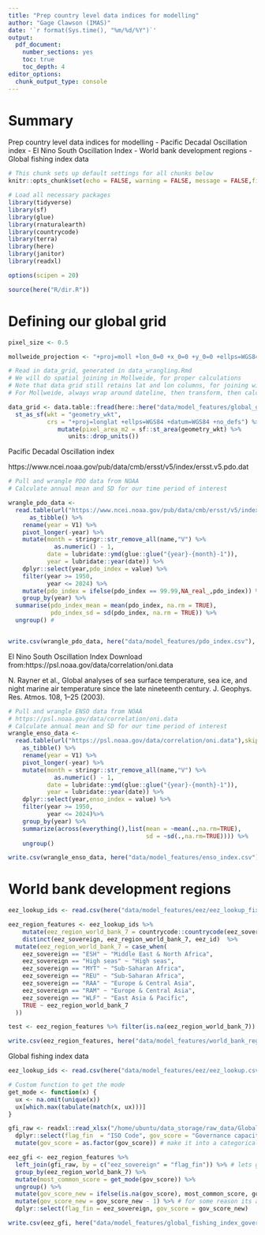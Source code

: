 ```yaml
---
title: "Prep country level data indices for modelling"
author: "Gage Clawson (IMAS)"
date: '`r format(Sys.time(), "%m/%d/%Y")`'
output: 
  pdf_document: 
    number_sections: yes
    toc: true
    toc_depth: 4
editor_options: 
  chunk_output_type: console
---
```


# Summary

Prep country level data indices for modelling
 - Pacific Decadal Oscillation index 
 - El Nino South Oscillation Index
 - World bank development regions
 - Global fishing index data 
 
```r
# This chunk sets up default settings for all chunks below
knitr::opts_chunk$set(echo = FALSE, warning = FALSE, message = FALSE,fig.width = 7.5,fig.height = 5,dev = 'png',dpi=300)
```

```r
# Load all necessary packages
library(tidyverse)
library(sf)
library(glue)
library(rnaturalearth)
library(countrycode)
library(terra)
library(here)
library(janitor)
library(readxl)

options(scipen = 20)

source(here("R/dir.R"))

```

# Defining our global grid

```r
pixel_size <- 0.5

mollweide_projection <- "+proj=moll +lon_0=0 +x_0=0 +y_0=0 +ellps=WGS84 +units=m +no_defs"

# Read in data_grid, generated in data_wrangling.Rmd
# We will do spatial joining in Mollweide, for proper calculations
# Note that data grid still retains lat and lon columns, for joining with non-spatial tibbles
# For Mollweide, always wrap around dateline, then transform, then calculate areas at end

data_grid <- data.table::fread(here::here("data/model_features/global_grid.csv")) %>%
  st_as_sf(wkt = "geometry_wkt",
           crs = "+proj=longlat +ellps=WGS84 +datum=WGS84 +no_defs") %>%
              mutate(pixel_area_m2 = sf::st_area(geometry_wkt) %>%
                 units::drop_units())
```

Pacific Decadal Oscillation index 

https://www.ncei.noaa.gov/pub/data/cmb/ersst/v5/index/ersst.v5.pdo.dat

```r

# Pull and wrangle PDO data from NOAA
# Calculate annual mean and SD for our time period of interest

wrangle_pdo_data <- 
  read.table(url("https://www.ncei.noaa.gov/pub/data/cmb/ersst/v5/index/ersst.v5.pdo.dat"), skip = 2) %>%
      as_tibble() %>%
    rename(year = V1) %>%
    pivot_longer(-year) %>%
    mutate(month = stringr::str_remove_all(name,"V") %>%
             as.numeric() - 1,
           date = lubridate::ymd(glue::glue("{year}-{month}-1")),
           year = lubridate::year(date)) %>%
    dplyr::select(year,pdo_index = value) %>%
    filter(year >= 1950,
           year <= 2024) %>%
    mutate(pdo_index = ifelse(pdo_index == 99.99,NA_real_,pdo_index)) %>%
    group_by(year) %>%
  summarise(pdo_index_mean = mean(pdo_index, na.rm = TRUE),
            pdo_index_sd = sd(pdo_index, na.rm = TRUE)) %>%
  ungroup() #


write.csv(wrangle_pdo_data, here("data/model_features/pdo_index.csv"), row.names = FALSE)

```

El Nino South Oscillation Index
Download from:https://psl.noaa.gov/data/correlation/oni.data

N. Rayner et al., Global analyses of sea surface temperature, sea ice, and night marine air temperature since the late nineteenth century. J. Geophys. Res. Atmos. 108, 1–25 (2003).

```r
# Pull and wrangle ENSO data from NOAA
# https://psl.noaa.gov/data/correlation/oni.data
# Calculate annual mean and SD for our time period of interest
wrangle_enso_data <- 
  read.table(url("https://psl.noaa.gov/data/correlation/oni.data"),skip=1,nrows=75) %>%
    as_tibble() %>%
    rename(year = V1) %>%
    pivot_longer(-year) %>%
    mutate(month = stringr::str_remove_all(name,"V") %>%
             as.numeric() - 1,
           date = lubridate::ymd(glue::glue("{year}-{month}-1")),
           year = lubridate::year(date)) %>%
    dplyr::select(year,enso_index = value) %>%
    filter(year >= 1950,
           year <= 2024)%>%
    group_by(year) %>%
    summarize(across(everything(),list(mean = ~mean(.,na.rm=TRUE),
                                       sd = ~sd(.,na.rm=TRUE)))) %>%
    ungroup()

write.csv(wrangle_enso_data, here("data/model_features/enso_index.csv"), row.names = FALSE)

```

# World bank development regions

```r

eez_lookup_ids <- read.csv(here("data/model_features/eez/eez_lookup_fix.csv"))

eez_region_features <- eez_lookup_ids %>%
    mutate(eez_region_world_bank_7 = countrycode::countrycode(eez_sovereign,"iso3c","region"))%>%
    distinct(eez_sovereign, eez_region_world_bank_7, eez_id)  %>% 
  mutate(eez_region_world_bank_7 = case_when(
    eez_sovereign == "ESH" ~ "Middle East & North Africa", 
    eez_sovereign == "High seas" ~ "High seas", 
    eez_sovereign == "MYT" ~ "Sub-Saharan Africa",
    eez_sovereign == "REU" ~ "Sub-Saharan Africa",
    eez_sovereign == "RAA" ~ "Europe & Central Asia",
    eez_sovereign == "RAM" ~ "Europe & Central Asia",
    eez_sovereign == "WLF" ~ "East Asia & Pacific",
    TRUE ~ eez_region_world_bank_7
  ))

test <- eez_region_features %>% filter(is.na(eez_region_world_bank_7))

write.csv(eez_region_features, here("data/model_features/world_bank_regions.csv"), row.names = FALSE)

```

Global fishing index data 

```r
eez_lookup_ids <- read.csv(here("data/model_features/eez/eez_lookup.csv"))

# Custom function to get the mode
get_mode <- function(x) {
  ux <- na.omit(unique(x))
  ux[which.max(tabulate(match(x, ux)))]
}

gfi_raw <- readxl::read_xlsx("/home/ubuntu/data_storage/raw_data/Global Fishing Index 2021 - Data download V1.1/Global Fishing Index 2021 Data for Download V1.1.xlsx", sheet = 3, skip = 1)  %>% 
  dplyr::select(flag_fin  = "ISO Code", gov_score = "Governance capacity") %>%
  mutate(gov_score = as.factor(gov_score)) # make it into a categorical variable

eez_gfi <- eez_region_features %>%
  left_join(gfi_raw, by = c("eez_sovereign" = "flag_fin")) %>% # lets gapfill using the mode of the same world bank region
  group_by(eez_region_world_bank_7) %>%
  mutate(most_common_score = get_mode(gov_score)) %>%
  ungroup() %>%
  mutate(gov_score_new = ifelse(is.na(gov_score), most_common_score, gov_score)) %>%
  mutate(gov_score_new = gov_score_new - 1) %>% # for some reason its adding one?
  dplyr::select(flag_fin = eez_sovereign, gov_score = gov_score_new)

write.csv(eez_gfi, here("data/model_features/global_fishing_index_governance.csv"), row.names = FALSE)
```

